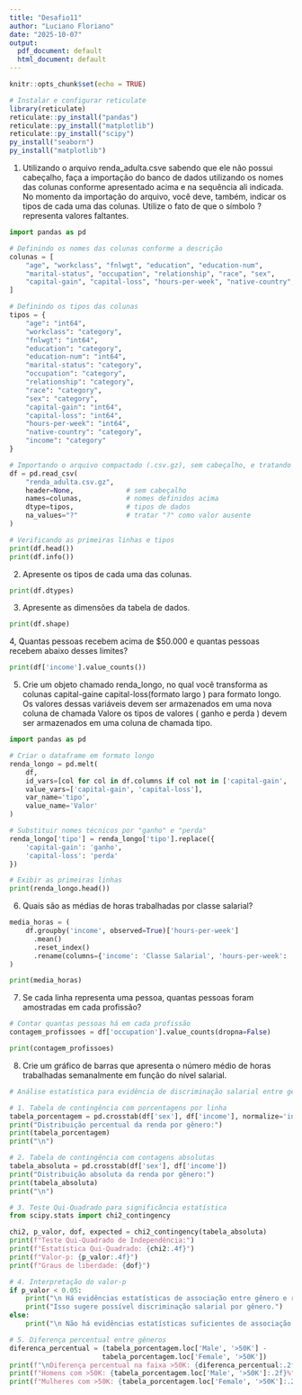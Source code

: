 ---
title: "Desafio11"
author: "Luciano Floriano"
date: "2025-10-07"
output:
  pdf_document: default
  html_document: default
---

```{r setup, include=FALSE}
knitr::opts_chunk$set(echo = TRUE)
```

```{r message = FALSE, warning = FALSE}


# Instalar e configurar reticulate
library(reticulate)
reticulate::py_install("pandas")
reticulate::py_install("matplotlib")
reticulate::py_install("scipy")
py_install("seaborn")
py_install("matplotlib")
```
1. Utilizando o arquivo renda_adulta.csve sabendo que ele não possui cabeçalho, faça a importação do banco de dados utilizando os nomes das colunas conforme apresentado acima e na sequência ali indicada. No momento da importação do arquivo, você deve, também, indicar os tipos de cada uma das colunas. Utilize o fato de que o símbolo ?representa valores faltantes.


```{python}
import pandas as pd

# Definindo os nomes das colunas conforme a descrição
colunas = [
    "age", "workclass", "fnlwgt", "education", "education-num",
    "marital-status", "occupation", "relationship", "race", "sex",
    "capital-gain", "capital-loss", "hours-per-week", "native-country", "income"
]

# Definindo os tipos das colunas
tipos = {
    "age": "int64",
    "workclass": "category",
    "fnlwgt": "int64",
    "education": "category",
    "education-num": "int64",
    "marital-status": "category",
    "occupation": "category",
    "relationship": "category",
    "race": "category",
    "sex": "category",
    "capital-gain": "int64",
    "capital-loss": "int64",
    "hours-per-week": "int64",
    "native-country": "category",
    "income": "category"
}

# Importando o arquivo compactado (.csv.gz), sem cabeçalho, e tratando "?" como valor faltante
df = pd.read_csv(
    "renda_adulta.csv.gz",
    header=None,             # sem cabeçalho
    names=colunas,           # nomes definidos acima
    dtype=tipos,             # tipos de dados
    na_values="?"            # tratar "?" como valor ausente
)

# Verificando as primeiras linhas e tipos
print(df.head())
print(df.info())
```
2. Apresente os tipos de cada uma das colunas.
```{python}
print(df.dtypes)
```
3. Apresente as dimensões da tabela de dados.

```{python}
print(df.shape)
```

4, Quantas pessoas recebem acima de $50.000 e quantas pessoas recebem abaixo desses limites?

```{python}
print(df['income'].value_counts())
```
5. Crie um objeto chamado renda_longo, no qual você transforma as colunas capital-gaine capital-loss(formato largo ) para formato longo. Os valores dessas variáveis devem ser armazenados em uma nova coluna de chamada Valore os tipos de valores ( ganho e perda ) devem ser armazenados em uma coluna de chamada tipo.

```{python}
import pandas as pd

# Criar o dataframe em formato longo
renda_longo = pd.melt(
    df,
    id_vars=[col for col in df.columns if col not in ['capital-gain', 'capital-loss']],
    value_vars=['capital-gain', 'capital-loss'],
    var_name='tipo',
    value_name='Valor'
)

# Substituir nomes técnicos por "ganho" e "perda"
renda_longo['tipo'] = renda_longo['tipo'].replace({
    'capital-gain': 'ganho',
    'capital-loss': 'perda'
})

# Exibir as primeiras linhas
print(renda_longo.head())
```
6. Quais são as médias de horas trabalhadas por classe salarial?

```{python}
media_horas = (
    df.groupby('income', observed=True)['hours-per-week']
      .mean()
      .reset_index()
      .rename(columns={'income': 'Classe Salarial', 'hours-per-week': 'Média de Horas/Semana'})
)

print(media_horas)
```
7. Se cada linha representa uma pessoa, quantas pessoas foram amostradas em cada profissão?

```{python}
# Contar quantas pessoas há em cada profissão
contagem_profissoes = df['occupation'].value_counts(dropna=False)

print(contagem_profissoes)
```
8. Crie um gráfico de barras que apresenta o número médio de horas trabalhadas semanalmente em função do nível salarial.
```{python}
# Análise estatística para evidência de discriminação salarial entre gêneros

# 1. Tabela de contingência com porcentagens por linha
tabela_porcentagem = pd.crosstab(df['sex'], df['income'], normalize='index') * 100
print("Distribuição percentual da renda por gênero:")
print(tabela_porcentagem)
print("\n")

# 2. Tabela de contingência com contagens absolutas
tabela_absoluta = pd.crosstab(df['sex'], df['income'])
print("Distribuição absoluta da renda por gênero:")
print(tabela_absoluta)
print("\n")

# 3. Teste Qui-Quadrado para significância estatística
from scipy.stats import chi2_contingency

chi2, p_valor, dof, expected = chi2_contingency(tabela_absoluta)
print(f"Teste Qui-Quadrado de Independência:")
print(f"Estatística Qui-Quadrado: {chi2:.4f}")
print(f"Valor-p: {p_valor:.4f}")
print(f"Graus de liberdade: {dof}")

# 4. Interpretação do valor-p
if p_valor < 0.05:
    print("\n Há evidências estatísticas de associação entre gênero e renda (p < 0.05)")
    print("Isso sugere possível discriminação salarial por gênero.")
else:
    print("\n Não há evidências estatísticas suficientes de associação (p >= 0.05)")

# 5. Diferença percentual entre gêneros
diferenca_percentual = (tabela_porcentagem.loc['Male', '>50K'] - 
                       tabela_porcentagem.loc['Female', '>50K'])
print(f"\nDiferença percentual na faixa >50K: {diferenca_percentual:.2f}%")
print(f"Homens com >50K: {tabela_porcentagem.loc['Male', '>50K']:.2f}%")
print(f"Mulheres com >50K: {tabela_porcentagem.loc['Female', '>50K']:.2f}%")
```



